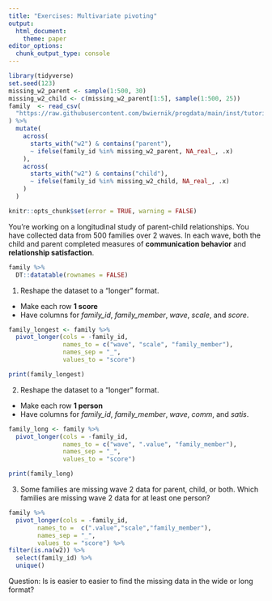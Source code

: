 ```yaml
---
title: "Exercises: Multivariate pivoting"
output: 
  html_document:
    theme: paper
editor_options: 
  chunk_output_type: console
---
```


```r
library(tidyverse)
set.seed(123)
missing_w2_parent <- sample(1:500, 30)
missing_w2_child <- c(missing_w2_parent[1:5], sample(1:500, 25))
family  <- read_csv(
  "https://raw.githubusercontent.com/bwiernik/progdata/main/inst/tutorials/data/family_data.csv"
) %>% 
  mutate(
    across(
      starts_with("w2") & contains("parent"),
      ~ ifelse(family_id %in% missing_w2_parent, NA_real_, .x)
    ),
    across(
      starts_with("w2") & contains("child"),
      ~ ifelse(family_id %in% missing_w2_child, NA_real_, .x)
    )
  )
```

<!---The following chunk allows errors when knitting--->

```r
knitr::opts_chunk$set(error = TRUE, warning = FALSE)
```

You're working on a longitudinal study of parent-child relationships.
You have collected data from 500 families over 2 waves.
In each wave, both the child and parent completed measures of **communication behavior** and **relationship satisfaction**. 

```r
family %>% 
  DT::datatable(rownames = FALSE)
```

1. Reshape the dataset to a "longer" format.

  - Make each row **1 score**
  - Have columns for *family_id*, *family_member*, *wave*, *scale*, and *score*.

```r
family_longest <- family %>% 
  pivot_longer(cols = -family_id,
               names_to = c("wave", "scale", "family_member"),
               names_sep = "_",
               values_to = "score")

print(family_longest)
```

2. Reshape the dataset to a "longer" format.

  - Make each row **1 person**
  - Have columns for *family_id*, *family_member*, *wave*, *comm*, and *satis*.

```r
family_long <- family %>% 
  pivot_longer(cols = -family_id,
               names_to = c("wave", ".value", "family_member"),
               names_sep = "_",
               values_to = "score")

print(family_long)
```

3. Some families are missing wave 2 data for parent, child, or both. 
   Which families are missing wave 2 data for at least one person?

```r
family %>% 
  pivot_longer(cols = -family_id,
        names_to =  c(".value","scale","family_member"),
        names_sep = "_",
        values_to = "score") %>%
filter(is.na(w2)) %>% 
  select(family_id) %>% 
  unique()
``` 

Question: Is is easier to easier to find the missing data in the wide or long format?
